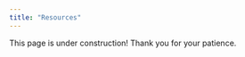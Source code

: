 ```yaml
---
title: "Resources"
---
```


::: {.callout-warning appearance="minimal"}
This page is under construction! Thank you for your patience.
:::